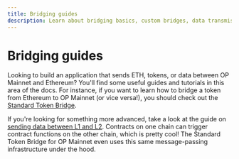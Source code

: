 ```yaml
---
title: Bridging guides
description: Learn about bridging basics, custom bridges, data transmission between L1 and L2, and using the standard bridge in OP Stack.
---
```



# Bridging guides

Looking to build an application that sends ETH, tokens, or data between OP Mainnet and Ethereum?
You'll find some useful guides and tutorials in this area of the docs.
For instance, if you want to learn how to bridge a token from Ethereum to OP Mainnet (or vice versa!), you should check out the [Standard Token Bridge](bridging/standard-bridge).

If you're looking for something more advanced, take a look at the guide on [sending data between L1 and L2](bridging/messaging).
Contracts on one chain can trigger contract functions on the other chain, which is pretty cool!
The Standard Token Bridge for OP Mainnet even uses this same message-passing infrastructure under the hood.

<CardGroup cols={2}>
  <Card title="Bridging basics" href="/app-developers/bridging/basics" icon="shapes" />
  <Card title="Standard bridge" href="/app-developers/bridging/standard-bridge" icon="shapes" />
  <Card title="Custom bridges" href="/app-developers/bridging/custom-bridge" icon="shapes" />
  <Card title="Sending data between L1 and L2" href="/app-developers/bridging/messaging" icon="shapes" />
</CardGroup>
